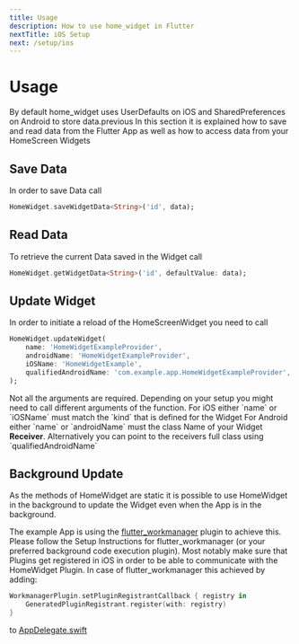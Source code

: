 ```yaml
---
title: Usage
description: How to use home_widget in Flutter
nextTitle: iOS Setup
next: /setup/ios
---
```


# Usage


By default home_widget uses UserDefaults on iOS and SharedPreferences on Android to store data.previous
In this section it is explained how to save and read data from the Flutter App as well as how to access data from your HomeScreen Widgets

## Save Data

In order to save Data call
```dart
HomeWidget.saveWidgetData<String>('id', data);
```

## Read Data

To retrieve the current Data saved in the Widget call
```dart
HomeWidget.getWidgetData<String>('id', defaultValue: data);
```

## Update Widget

In order to initiate a reload of the HomeScreenWidget you need to call
```dart
HomeWidget.updateWidget(
    name: 'HomeWidgetExampleProvider',
    androidName: 'HomeWidgetExampleProvider',
    iOSName: 'HomeWidgetExample',
    qualifiedAndroidName: 'com.example.app.HomeWidgetExampleProvider',
);
```

<Info>
Not all the arguments are required. Depending on your setup you might need to call different arguments of the function.
For iOS either `name` or `iOSName` must match the `kind` that is defined for the Widget
For Android either `name` or `androidName` must the class Name of your Widget <b>Receiver</b>. Alternatively you can point to the receivers full class using `qualifiedAndroidName`
</Info>

## Background Update
As the methods of HomeWidget are static it is possible to use HomeWidget in the background to update the Widget even when the App is in the background.

The example App is using the [flutter_workmanager](https://pub.dev/packages/workmanager) plugin to achieve this.
Please follow the Setup Instructions for flutter_workmanager (or your preferred background code execution plugin). Most notably make sure that Plugins get registered in iOS in order to be able to communicate with the HomeWidget Plugin.
In case of flutter_workmanager this achieved by adding:
```swift
WorkmanagerPlugin.setPluginRegistrantCallback { registry in
    GeneratedPluginRegistrant.register(with: registry)
}
```
to [AppDelegate.swift](example/ios/Runner/AppDelegate.swift)